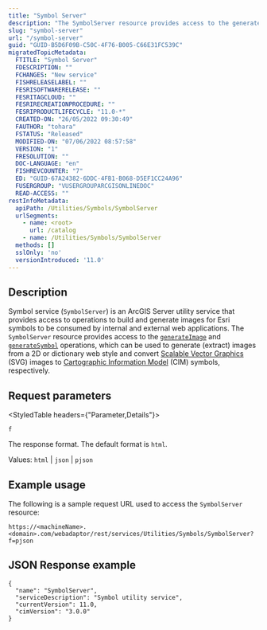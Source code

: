```yaml
---
title: "Symbol Server"
description: "The SymbolServer resource provides access to the generateImage and generateSymbol operations."
slug: "symbol-server"
url: "/symbol-server"
guid: "GUID-B5D6F09B-C50C-4F76-B005-C66E31FC539C"
migratedTopicMetadata:
  FTITLE: "Symbol Server"
  FDESCRIPTION: ""
  FCHANGES: "New service"
  FISHRELEASELABEL: ""
  FESRISOFTWARERELEASE: ""
  FESRITAGCLOUD: ""
  FESRIRECREATIONPROCEDURE: ""
  FESRIPRODUCTLIFECYCLE: "11.0-*"
  CREATED-ON: "26/05/2022 09:30:49"
  FAUTHOR: "tohara"
  FSTATUS: "Released"
  MODIFIED-ON: "07/06/2022 08:57:58"
  VERSION: "1"
  FRESOLUTION: ""
  DOC-LANGUAGE: "en"
  FISHREVCOUNTER: "7"
  ED: "GUID-67A24382-6DDC-4FB1-B068-D5EF1CC24A96"
  FUSERGROUP: "VUSERGROUPARCGISONLINEDOC"
  READ-ACCESS: ""
restInfoMetadata:
  apiPath: /Utilities/Symbols/SymbolServer
  urlSegments:
    - name: <root>
      url: /catalog
    - name: /Utilities/Symbols/SymbolServer
  methods: []
  sslOnly: 'no'
  versionIntroduced: '11.0'
---
```


## Description

Symbol service (`SymbolServer`) is an ArcGIS Server utility service that provides access to operations to build and generate images for Esri symbols to be consumed by internal and external web applications. The `SymbolServer` resource provides access to the [`generateImage`](/generate-image) and [`generateSymbol`](/generate-symbol) operations, which can be used to generate (extract) images from a 2D or dictionary web style and convert [Scalable Vector Graphics](https://pro.arcgis.com/en/pro-app/latest/help/mapping/layer-properties/scalable-vector-graphics-support.htm) (SVG) images to [Cartographic Information Model](https://github.com/Esri/cim-spec) (CIM) symbols, respectively.

##  Request parameters

<StyledTable headers={"Parameter,Details"}>

<StyledTableRow>

<StyledTableCell cellStyle="markdown">

`f` 

</StyledTableCell>

<StyledTableCell cellStyle="markdown">

The response format. The default format is `html`.

Values: `html`  \| `json`  \| `pjson` 

</StyledTableCell>

</StyledTableRow>

</StyledTable>

## Example usage

The following is a sample request URL used to access the `SymbolServer` resource:

```other
https://<machineName>.<domain>.com/webadaptor/rest/services/Utilities/Symbols/SymbolServer?f=pjson
```

## JSON Response example

```other
{
  "name": "SymbolServer",
  "serviceDescription": "Symbol utility service",
  "currentVersion": 11.0,
  "cimVersion": "3.0.0"
} 
```

 
